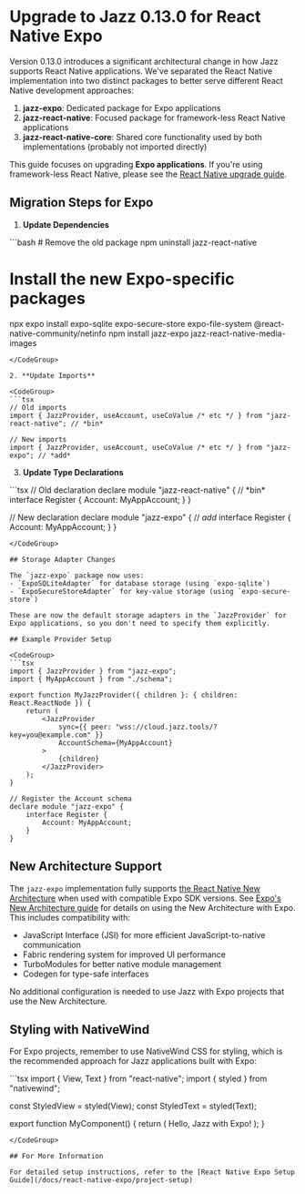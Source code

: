 

# Upgrade to Jazz 0.13.0 for React Native Expo

Version 0.13.0 introduces a significant architectural change in how Jazz supports React Native applications. We've separated the React Native implementation into two distinct packages to better serve different React Native development approaches:

1. **jazz-expo**: Dedicated package for Expo applications
2. **jazz-react-native**: Focused package for framework-less React Native applications
3. **jazz-react-native-core**: Shared core functionality used by both implementations (probably not imported directly)

This guide focuses on upgrading **Expo applications**. If you're using framework-less React Native, please see the [React Native upgrade guide](/docs/react-native/upgrade/0-13-0).

## Migration Steps for Expo

1. **Update Dependencies**

<CodeGroup>
```bash
# Remove the old package
npm uninstall jazz-react-native

# Install the new Expo-specific packages
npx expo install expo-sqlite expo-secure-store expo-file-system @react-native-community/netinfo
npm install jazz-expo jazz-react-native-media-images
```
</CodeGroup>

2. **Update Imports**

<CodeGroup>
```tsx
// Old imports
import { JazzProvider, useAccount, useCoValue /* etc */ } from "jazz-react-native"; // *bin*

// New imports
import { JazzProvider, useAccount, useCoValue /* etc */ } from "jazz-expo"; // *add*
```
</CodeGroup>

3. **Update Type Declarations**

<CodeGroup>
```tsx
// Old declaration
declare module "jazz-react-native" { // *bin*
    interface Register {
        Account: MyAppAccount;
    }
}

// New declaration
declare module "jazz-expo" { // *add*
    interface Register {
        Account: MyAppAccount;
    }
}
```
</CodeGroup>

## Storage Adapter Changes

The `jazz-expo` package now uses:
- `ExpoSQLiteAdapter` for database storage (using `expo-sqlite`)
- `ExpoSecureStoreAdapter` for key-value storage (using `expo-secure-store`)

These are now the default storage adapters in the `JazzProvider` for Expo applications, so you don't need to specify them explicitly.

## Example Provider Setup

<CodeGroup>
```tsx
import { JazzProvider } from "jazz-expo";
import { MyAppAccount } from "./schema";

export function MyJazzProvider({ children }: { children: React.ReactNode }) {
    return (
        <JazzProvider
            sync={{ peer: "wss://cloud.jazz.tools/?key=you@example.com" }}
            AccountSchema={MyAppAccount}
        >
            {children}
        </JazzProvider>
    );
}

// Register the Account schema
declare module "jazz-expo" {
    interface Register {
        Account: MyAppAccount;
    }
}
```
</CodeGroup>

## New Architecture Support

The `jazz-expo` implementation fully supports [the React Native New Architecture](https://reactnative.dev/docs/the-new-architecture/landing-page) when used with compatible Expo SDK versions. See [Expo's New Architecture guide](https://docs.expo.dev/guides/new-architecture/) for details on using the New Architecture with Expo. This includes compatibility with:

- JavaScript Interface (JSI) for more efficient JavaScript-to-native communication
- Fabric rendering system for improved UI performance
- TurboModules for better native module management
- Codegen for type-safe interfaces

No additional configuration is needed to use Jazz with Expo projects that use the New Architecture.

## Styling with NativeWind

For Expo projects, remember to use NativeWind CSS for styling, which is the recommended approach for Jazz applications built with Expo:

<CodeGroup>
```tsx
import { View, Text } from "react-native";
import { styled } from "nativewind";

const StyledView = styled(View);
const StyledText = styled(Text);

export function MyComponent() {
    return (
        <StyledView className="p-4 bg-white dark:bg-slate-800">
            <StyledText className="text-black dark:text-white text-lg font-bold">
                Hello, Jazz with Expo!
            </StyledText>
        </StyledView>
    );
}
```
</CodeGroup>

## For More Information

For detailed setup instructions, refer to the [React Native Expo Setup Guide](/docs/react-native-expo/project-setup)
